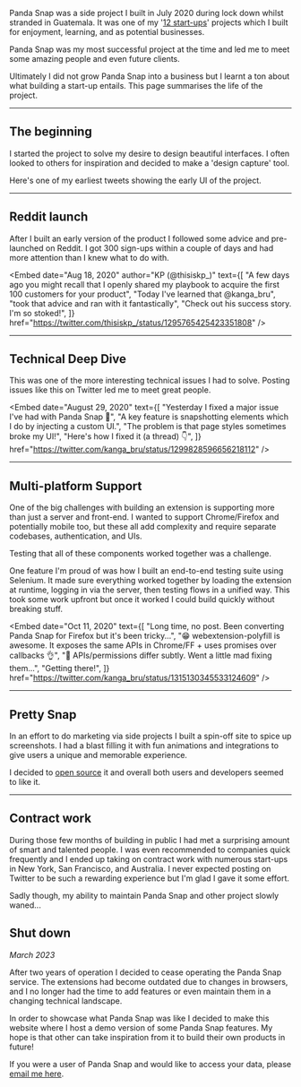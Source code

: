 
Panda Snap was a side project I built in July 2020 during lock down
whilst stranded in Guatemala.
It was one of my '[12 start-ups](https://kangabru.me/2020/04/01/corona-creations)' projects which I built for enjoyment, learning, and as potential businesses.

Panda Snap was my most successful project at the time and led me to meet some amazing people and even future clients.

Ultimately I did not grow Panda Snap into a business but I learnt a ton about what building a start-up entails.
This page summarises the life of the project.

---

## The beginning

I started the project to solve my desire to design beautiful interfaces.
I often looked to others for inspiration and decided to make a 'design capture' tool.

Here's one of my earliest tweets showing the early UI of the project.

<Embed
  date="July 31, 2020"
  text="Not a bad view from the office 🌋"
  href="https://twitter.com/kanga_bru/status/1289296379827773440"
/>

---

## Reddit launch

After I built an early version of the product I followed some advice and pre-launched on Reddit.
I got 300 sign-ups within a couple of days and had more attention than I knew what to do with.

<Embed
  date="Aug 16, 2020"
  text="Woah my Reddit thread blew up a little last night too. Almost 150 signs up this morning! Stoked 🤙"
  href="https://twitter.com/kanga_bru/status/1294997756113817601"
/>

<Embed
  date="Aug 18, 2020"
  author="KP (@thisiskp_)"
  text={[
    "A few days ago you might recall that I openly shared my playbook to acquire the first 100 customers for your product",
    "Today I've learned that @kanga_bru",
    "took that advice and ran with it fantastically",
    "Check out his success story. I'm so stoked!",
  ]}
  href="https://twitter.com/thisiskp_/status/1295765425423351808"
/>

---

## Technical Deep Dive

This was one of the more interesting technical issues I had to solve.
Posting issues like this on Twitter led me to meet great people.

<Embed
  date="August 29, 2020"
  text={[
    "Yesterday I fixed a major issue I've had with Panda Snap 🐼",
    "A key feature is snapshotting elements which I do by injecting a custom UI.",
    "The problem is that page styles sometimes broke my UI!",
    "Here's how I fixed it (a thread) 👇",
  ]}
  href="https://twitter.com/kanga_bru/status/1299828596656218112"
/>

---

## Multi-platform Support

One of the big challenges with building an extension is supporting more than just a server and front-end.
I wanted to support Chrome/Firefox and potentially mobile too, but these all add complexity and require separate codebases, authentication, and UIs.

Testing that all of these components worked together was a challenge.

One feature I'm proud of was how I built an end-to-end testing suite using Selenium.
It made sure everything worked together by loading the extension at runtime, logging in via the server, then testing flows in a unified way. This took some work upfront but once it worked I could build quickly without breaking stuff.

<Embed
  date="Oct 11, 2020"
  text={[
    "Long time, no post. Been converting Panda Snap for Firefox but it's been tricky...",
    "😁 webextension-polyfill is awesome. It exposes the same APIs in Chrome/FF + uses promises over callbacks 👌",
    "🤕 APIs/permissions differ subtly. Went a little mad fixing them...",
    "Getting there!",
  ]}
  href="https://twitter.com/kanga_bru/status/1315130345533124609"
/>

---

## Pretty Snap

In an effort to do marketing via side projects I built a spin-off site to spice up screenshots.
I had a blast filling it with fun animations and integrations to give users a unique and memorable experience.

I decided to [open source](https://github.com/kangabru/pretty-snap) it and overall both users and developers seemed to like it.

<Embed
  date="Nov 22, 2020"
  text="I think she's ready 😁 Check out Pretty Snap and make your snapshots look awesome!"
  href="https://twitter.com/kanga_bru/status/1330391711588167680"
/>

---

## Contract work

During those few months of building in public I had met a surprising amount of smart and talented people. I was even recommended to companies quick frequently and I ended up taking on contract work with numerous start-ups in New York, San Francisco, and Australia. I never expected posting on Twitter to be such a rewarding experience but I'm glad I gave it some effort.

Sadly though, my ability to maintain Panda Snap and other project slowly waned...

## Shut down

_March 2023_

After two years of operation I decided to cease operating the Panda Snap service. The extensions had become outdated due to changes in browsers, and I no longer had the time to add features or even maintain them in a changing technical landscape.

In order to showcase what Panda Snap was like I decided to make this website where I host a demo version of some Panda Snap features. My hope is that other can take inspiration from it to build their own products in future!

If you were a user of Panda Snap and would like to access your data, please [email me here](mailto:panda@kangabru.me).
